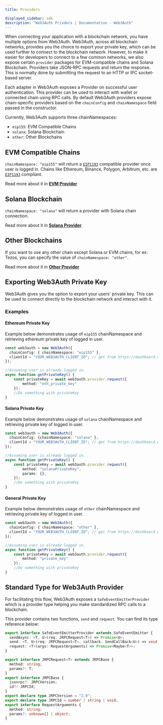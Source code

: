 ```yaml
---
title: Providers

displayed_sidebar: sdk
description: "Web3Auth Privders | Documentation - Web3Auth"
---
```


When connecting your application with a blockchain network, you have multiple options from Web3Auth. Web3Auth, across all blockchain networks,
provides you the choice to export your private key, which can be used further to connect to the blockchain network. However, to make it easier for
developers to connect to a few common networks, we also expose certain `provider` packages for EVM-compatible chains and Solana Blockchain. Providers
take JSON-RPC requests and return the response. This is normally done by submitting the request to an HTTP or IPC socket-based server.

Each adapter in Web3Auth exposes a Provider on successful user authentication. This provider can be used to interact with wallet or connected chain
using RPC calls. By default Web3Auth providers expose chain-specific providers based on the `chainConfig` and `chainNamespace` field passed in the
constructor.

Currently, Web3Auth supports three chainNamespaces:

- `eip155`: EVM Compatible Chains
- `solana`: Solana Blockchain
- `other`: Other Blockchains

## EVM Compatible Chains

`chainNamespace: "eip155"` will return a [`EIP1193`](https://eips.ethereum.org/EIPS/eip-1193) compatible provider once user is logged in. Chains like
Ethereum, Binance, Polygon, Arbitrum, etc. are [`EIP1193`](https://eips.ethereum.org/EIPS/eip-1193) compliant.

Read more about it in [**EVM Provider**](/sdk/web/providers/evm)

## Solana Blockchain

`chainNamespace: "solana"` will return a provider with Solana chain connection.

Read more about it in [**Solana Provider**](/sdk/web/providers/solana)

## Other Blockchains

If you want to use any other chain except Solana or EVM chains, for ex: Tezos, you can specify the value of `chainNamespace: "other"`.

Read more about it in [**Other Provider**](/sdk/web/providers/other)

## Exporting Web3Auth Private Key

Web3Auth gives you the option to export your users' private key. This can be used to connect directly to the blockchain network and interact with it.

### Examples

#### Ethereum Private Key

Example below demonstrates usage of `eip155` chainNamespace and retrieving ethereum private key of logged in user.

```ts
const web3auth = new Web3Auth({
  chainConfig: { chainNamespace: "eip155" },
  clientId = "YOUR_WEB3AUTH_CLIENT_ID"; // get from https://dashboard.web3auth.io
});

//Assuming user is already logged in.
async function getPrivateKey() {
    const privateKey = await web3auth.provider.request({
        method: "eth_private_key"
    });
    //Do something with privateKey
}
```

#### Solana Private Key

Example below demonstrates usage of `solana` chainNamespace and retrieving private key of logged in user.

```ts
const web3auth = new Web3Auth({
  chainConfig: {chainNamespace: "solana" },
  clientId = "YOUR_WEB3AUTH_CLIENT_ID"; // get from https://dashboard.web3auth.io
});

//Assuming user is already logged in.
async function getPrivateKey() {
    const privateKey = await web3auth.provider.request({
        method: "solanaPrivateKey",
        params: {},
    });
    //Do something with privateKey
}
```

#### General Private Key

Example below demonstrates usage of `other` chainNamespace and retrieving private key of logged in user.

```ts
const web3auth = new Web3Auth({
  chainConfig: { chainNamespace: "other" },
  clientId = "YOUR_WEB3AUTH_CLIENT_ID"; // get from https://dashboard.web3auth.io
});

//Assuming user is already logged in.
async function getPrivateKey() {
    const privateKey = await web3auth.provider.request({
        method: "private_key"
    });
    //Do something with privateKey
}
```

## Standard Type for Web3Auth Provider

For facilitating this flow, Web3Auth exposes a `SafeEventEmitterProvider` which is a provider type helping you make standardized RPC calls to a
blockchain.

This provider contains two functions, `send` and `request`. You can find its type reference below:

```ts
export interface SafeEventEmitterProvider extends SafeEventEmitter {
  sendAsync: <T, U>(req: JRPCRequest<T>) => Promise<U>;
  send: <T, U>(req: JRPCRequest<T>, callback: SendCallBack<U>) => void;
  request: <T>(args: RequestArguments) => Promise<Maybe<T>>;
}

export interface JRPCRequest<T> extends JRPCBase {
  method: string;
  params?: T;
}
export interface JRPCBase {
  jsonrpc?: JRPCVersion;
  id?: JRPCId;
}
export declare type JRPCVersion = "2.0";
export declare type JRPCId = number | string | void;
export interface RequestArguments {
  method: string;
  params?: unknown[] | object;
}
```
